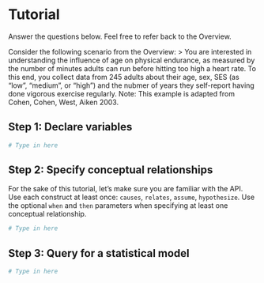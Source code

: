 # Tutorial 
Answer the questions below. Feel free to refer back to the Overview. 

Consider the following scenario from the Overview: 
> You are interested in understanding the influence of age on physical endurance, as measured by the number of minutes adults can run before hitting too high a heart rate. To this end, you collect data from 245 adults about their age, sex, SES (as "low", "medium", or "high") and the nubmer of years they self-report having done vigorous exercise regularly.
Note: This example is adapted from Cohen, Cohen, West, Aiken 2003.

## Step 1: Declare variables
```R
# Type in here
```

## Step 2: Specify conceptual relationships 
For the sake of this tutorial, let's make sure you are familiar with the API. Use each construct at least once: ``causes``, ``relates``, ``assume``, ``hypothesize``. 
Use the optional ``when`` and ``then`` parameters when specifying at least one conceptual relationship.
```R
# Type in here
```

## Step 3: Query for a statistical model
```R
# Type in here
```